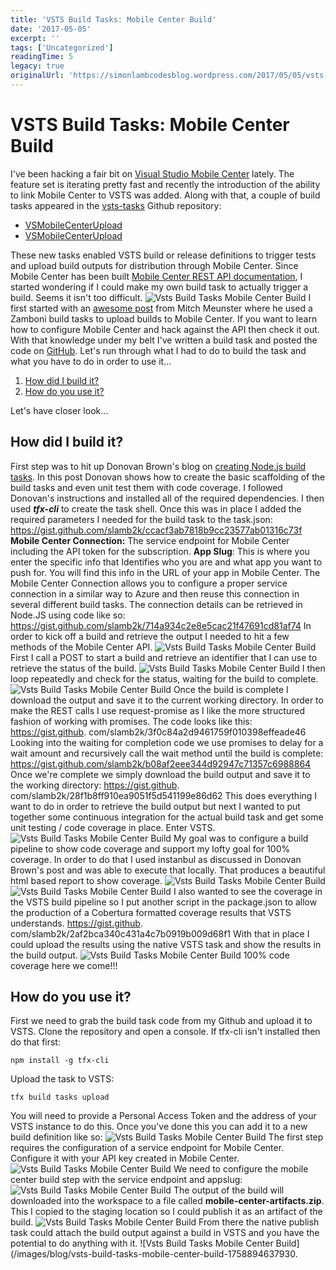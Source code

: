 ```yaml
---
title: 'VSTS Build Tasks: Mobile Center Build'
date: '2017-05-05'
excerpt: ''
tags: ['Uncategorized']
readingTime: 5
legacy: true
originalUrl: 'https://simonlambcodesblog.wordpress.com/2017/05/05/vsts-build-tasks-mobile-center-build/'
---
```


# VSTS Build Tasks: Mobile Center Build

I've been hacking a fair bit on [Visual Studio Mobile Center](https://www.visualstudio.com/vs/mobile-center/) lately. The feature set is iterating pretty fast and recently the introduction of the ability to link Mobile Center to VSTS was added. Along with that, a couple of build tasks appeared in the [vsts-tasks](https://github.com/Microsoft/vsts-tasks/tree/master/Tasks) Github repository:

- [VSMobileCenterUpload](https://github.com/Microsoft/vsts-tasks/tree/master/Tasks/VSMobileCenterTest)
- [VSMobileCenterUpload](https://github.com/Microsoft/vsts-tasks/tree/master/Tasks/VSMobileCenterTest)

These new tasks enabled VSTS build or release definitions to trigger tests and upload build outputs for distribution through Mobile Center. Since Mobile Center has been built [Mobile Center REST API documentation](https://docs.microsoft.com/en-us/mobile-center/api-docs/), I started wondering if I could make my own build task to actually trigger a build. Seems it isn't too difficult.
![Vsts Build Tasks Mobile Center Build](/images/blog/vsts-build-tasks-mobile-center-build-1758985196753-0.jpg) I first started with an [awesome post](https://mitchmuenster.wordpress.com/2016/11/16/using-mobile-center-preview-with-vsts/) from Mitch Meunster where he used a Zamboni build tasks to upload builds to Mobile Center.
If you want to learn how to configure Mobile Center and hack against the API then check it out. With that knowledge under my belt I've written a build task and posted the code on [GitHub](https://github.com/slamb2k/VSMobileCenterBuild). Let's run through what I had to do to build the task and what you have to do in order to use it...

1.  [How did I build it?](https://simonlambcodesblog.wordpress.com/2017/05/05/vsts-build-tasks-mobile-center-build/#howtobuild)
2.  [How do you use it?](https://simonlambcodesblog.wordpress.com/2017/05/05/vsts-build-tasks-mobile-center-build/#howtouse)

Let's have closer look...

## How did I build it?

First step was to hit up Donovan Brown's blog on [creating Node.js build tasks](http://donovanbrown.com/post/Writing-my-first-Nodejs-based-VSTS-Task). In this post Donovan shows how to create the basic scaffolding of the build tasks and even unit test them with code coverage. I followed Donovan's instructions and installed all of the required dependencies.
I then used _**tfx-cli**_ to create the task shell. Once this was in place I added the required parameters I needed for the build task to the task.json: https://gist.github.com/slamb2k/ccacf3ab7818b9cc23577ab01316c73f **Mobile Center Connection:** The service endpoint for Mobile Center including the API token for the subscription.
**App Slug**: This is where you enter the specific info that Identifies who you are and what app you want to push for. You will find this info in the URL of your app in Mobile Center. The Mobile Center Connection allows you to configure a proper service connection in a similar way to Azure and then reuse this connection in several different build tasks.
The connection details can be retrieved in Node.JS using code like so: https://gist.github.com/slamb2k/714a934c2e8e5cac21f47691cd81af74 In order to kick off a build and retrieve the output I needed to hit a few methods of the Mobile Center API. ![Vsts Build Tasks Mobile Center Build](/images/blog/vsts-build-tasks-mobile-center-build-1758985196787-1.jpg) First I call a POST to start a build and retrieve an identifier that I can use to retrieve the status of the build. ![Vsts Build Tasks Mobile Center Build](/images/blog/vsts-build-tasks-mobile-center-build-1758985196816-2.jpg) I then loop repeatedly and check for the status, waiting for the build to complete.
![Vsts Build Tasks Mobile Center Build](/images/blog/vsts-build-tasks-mobile-center-build-1758985196841-3.jpg) Once the build is complete I download the output and save it to the current working directory. In order to make the REST calls I use request-promise as I like the more structured fashion of working with promises. The code looks like this: https://gist.github.
com/slamb2k/3f0c84a2d9461759f010398effeade46 Looking into the waiting for completion code we use promises to delay for a wait amount and recursively call the wait method until the build is complete: https://gist.github.com/slamb2k/b08af2eee344d92947c71357c6988864 Once we're complete we simply download the build output and save it to the working directory: https://gist.github.
com/slamb2k/28f1b8ff910ea9051f5d541199e86d62 This does everything I want to do in order to retrieve the build output but next I wanted to put together some continuous integration for the actual build task and get some unit testing / code coverage in place. Enter VSTS. ![Vsts Build Tasks Mobile Center Build](/images/blog/vsts-build-tasks-mobile-center-build-1758985196866-4.jpg) My goal was to configure a build pipeline to show code coverage and support my lofty goal for 100% coverage. In order to do that I used instanbul as discussed in Donovan Brown's post and was able to execute that locally. That produces a beautiful html based report to show coverage. ![Vsts Build Tasks Mobile Center Build](/images/blog/vsts-build-tasks-mobile-center-build-1758985196897-5.jpg)
![Vsts Build Tasks Mobile Center Build](/images/blog/vsts-build-tasks-mobile-center-build-1758985196922-6.jpg) I also wanted to see the coverage in the VSTS build pipeline so I put another script in the package.json to allow the production of a Cobertura formatted coverage results that VSTS understands. https://gist.github.
com/slamb2k/2af2bca340c431a4c7b0919b009d68f1 With that in place I could upload the results using the native VSTS task and show the results in the build output. ![Vsts Build Tasks Mobile Center Build](/images/blog/vsts-build-tasks-mobile-center-build-1758985196958-7.jpg) 100% code coverage here we come!!!

## How do you use it?

First we need to grab the build task code from my Github and upload it to VSTS. Clone the repository and open a console. If tfx-cli isn't installed then do that first:

```
npm install -g tfx-cli
```

Upload the task to VSTS:

```
tfx build tasks upload
```

You will need to provide a Personal Access Token and the address of your VSTS instance to do this. Once you've done this you can add it to a new build definition like so: ![Vsts Build Tasks Mobile Center Build](/images/blog/vsts-build-tasks-mobile-center-build-1758985196990-8.jpg) The first step requires the configuration of a service endpoint for Mobile Center.
Configure it with your API key created in Mobile Center. ![Vsts Build Tasks Mobile Center Build](/images/blog/vsts-build-tasks-mobile-center-build-1758985197014-9.jpg) We need to configure the mobile center build step with the service endpoint and appslug: ![Vsts Build Tasks Mobile Center Build](/images/blog/vsts-build-tasks-mobile-center-build-1758985197040-10.jpg) The output of the build will downloaded into the workspace to a file called **mobile-center-artifacts.zip**. This I copied to the staging location so I could publish it as an artifact of the build. ![Vsts Build Tasks Mobile Center Build](/images/blog/vsts-build-tasks-mobile-center-build-1758985197071-11.jpg) From there the native publish task could attach the build output against a build in VSTS and you have the potential to do anything with it. ![Vsts Build Tasks Mobile Center Build](/images/blog/vsts-build-tasks-mobile-center-build-1758894637930.
